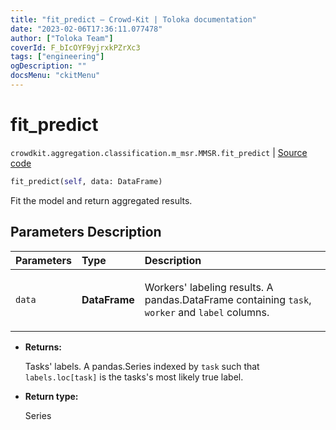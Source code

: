 ```yaml
---
title: "fit_predict — Crowd-Kit | Toloka documentation"
date: "2023-02-06T17:36:11.077478"
author: ["Toloka Team"]
coverId: F_bIcOYF9yjrxkPZrXc3
tags: ["engineering"]
ogDescription: ""
docsMenu: "ckitMenu"
---
```


# fit_predict
`crowdkit.aggregation.classification.m_msr.MMSR.fit_predict` | [Source code](https://github.com/Toloka/crowd-kit/blob/v1.2.0/crowdkit/aggregation/classification/m_msr.py#L141)

```python
fit_predict(self, data: DataFrame)
```

Fit the model and return aggregated results.

## Parameters Description

| Parameters | Type | Description |
| :----------| :----| :-----------|
`data`|**DataFrame**|<p>Workers&#x27; labeling results. A pandas.DataFrame containing `task`, `worker` and `label` columns.</p>

* **Returns:**

  Tasks' labels.
A pandas.Series indexed by `task` such that `labels.loc[task]`
is the tasks's most likely true label.

* **Return type:**

  Series